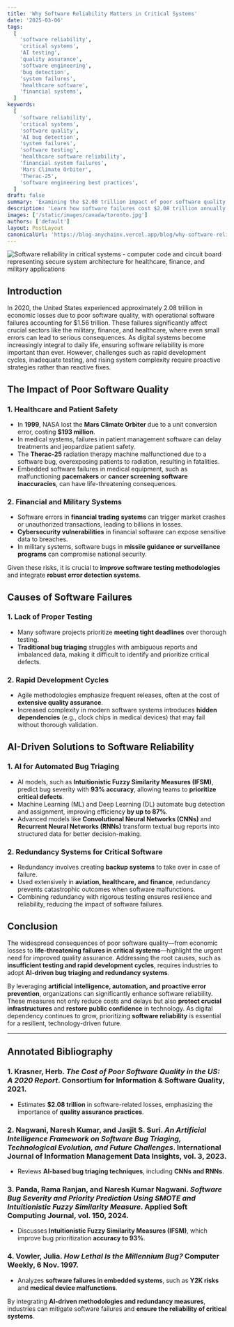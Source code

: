 ```yaml
---
title: 'Why Software Reliability Matters in Critical Systems'
date: '2025-03-06'
tags:
  [
    'software reliability',
    'critical systems',
    'AI testing',
    'quality assurance',
    'software engineering',
    'bug detection',
    'system failures',
    'healthcare software',
    'financial systems',
  ]
keywords:
  [
    'software reliability',
    'critical systems',
    'software quality',
    'AI bug detection',
    'system failures',
    'software testing',
    'healthcare software reliability',
    'financial system failures',
    'Mars Climate Orbiter',
    'Therac-25',
    'software engineering best practices',
  ]
draft: false
summary: 'Examining the $2.08 trillion impact of poor software quality on critical systems and exploring AI-driven solutions like Intuitionistic Fuzzy Similarity Measures that achieve 93% accuracy in bug detection to enhance reliability in healthcare, finance, and military systems.'
description: 'Learn how software failures cost $2.08 trillion annually and discover AI-driven solutions for improving reliability in critical systems. Explore real-world cases like Mars Climate Orbiter and Therac-25, plus modern approaches using CNN and RNN for automated bug detection.'
images: ['/static/images/canada/toronto.jpg']
authors: ['default']
layout: PostLayout
canonicalUrl: 'https://blog-anychainx.vercel.app/blog/why-software-reliablity-matters-in-critical-systems'
---
```


![Software reliability in critical systems - computer code and circuit board representing secure system architecture for healthcare, finance, and military applications](https://images.unsplash.com/photo-1581092580497-e0d23cbdf1dc?q=80&w=3540&auto=format&fit=crop&ixlib=rb-4.0.3&ixid=M3wxMjA3fDB8MHxwaG90by1wYWdlfHx8fGVufDB8fHx8fA%3D%3D)

## Introduction

In 2020, the United States experienced approximately 2.08 trillion in economic losses due to poor software quality, with operational software failures accounting for $1.56 trillion. These failures significantly affect crucial sectors like the military, finance, and healthcare, where even small errors can lead to serious consequences. As digital systems become increasingly integral to daily life, ensuring software reliability is more important than ever. However, challenges such as rapid development cycles, inadequate testing, and rising system complexity require proactive strategies rather than reactive fixes.

## The Impact of Poor Software Quality

### 1. **Healthcare and Patient Safety**

- In **1999**, NASA lost the **Mars Climate Orbiter** due to a unit conversion error, costing **$193 million**.
- In medical systems, failures in patient management software can delay treatments and jeopardize patient safety.
- The **Therac-25** radiation therapy machine malfunctioned due to a software bug, overexposing patients to radiation, resulting in fatalities.
- Embedded software failures in medical equipment, such as malfunctioning **pacemakers** or **cancer screening software inaccuracies**, can have life-threatening consequences.

### 2. **Financial and Military Systems**

- Software errors in **financial trading systems** can trigger market crashes or unauthorized transactions, leading to billions in losses.
- **Cybersecurity vulnerabilities** in financial software can expose sensitive data to breaches.
- In military systems, software bugs in **missile guidance or surveillance programs** can compromise national security.

Given these risks, it is crucial to **improve software testing methodologies** and integrate **robust error detection systems**.

## Causes of Software Failures

### **1. Lack of Proper Testing**

- Many software projects prioritize **meeting tight deadlines** over thorough testing.
- **Traditional bug triaging** struggles with ambiguous reports and imbalanced data, making it difficult to identify and prioritize critical defects.

### **2. Rapid Development Cycles**

- Agile methodologies emphasize frequent releases, often at the cost of **extensive quality assurance**.
- Increased complexity in modern software systems introduces **hidden dependencies** (e.g., clock chips in medical devices) that may fail without thorough validation.

## AI-Driven Solutions to Software Reliability

### **1. AI for Automated Bug Triaging**

- AI models, such as **Intuitionistic Fuzzy Similarity Measures (IFSM)**, predict bug severity with **93% accuracy**, allowing teams to **prioritize critical defects**.
- Machine Learning (ML) and Deep Learning (DL) automate bug detection and assignment, improving efficiency **by up to 87%**.
- Advanced models like **Convolutional Neural Networks (CNNs)** and **Recurrent Neural Networks (RNNs)** transform textual bug reports into structured data for better decision-making.

### **2. Redundancy Systems for Critical Software**

- Redundancy involves creating **backup systems** to take over in case of failure.
- Used extensively in **aviation, healthcare, and finance**, redundancy prevents catastrophic outcomes when software malfunctions.
- Combining redundancy with rigorous testing ensures resilience and reliability, reducing the impact of software failures.

## Conclusion

The widespread consequences of poor software quality—from economic losses to **life-threatening failures in critical systems**—highlight the urgent need for improved quality assurance. Addressing the root causes, such as **insufficient testing and rapid development cycles**, requires industries to adopt **AI-driven bug triaging and redundancy systems**.

By leveraging **artificial intelligence, automation, and proactive error prevention**, organizations can significantly enhance software reliability. These measures not only reduce costs and delays but also **protect crucial infrastructures** and **restore public confidence** in technology. As digital dependency continues to grow, prioritizing **software reliability** is essential for a resilient, technology-driven future.

---

## Annotated Bibliography

### 1. Krasner, Herb. _The Cost of Poor Software Quality in the US: A 2020 Report_. Consortium for Information & Software Quality, 2021.

- Estimates **$2.08 trillion** in software-related losses, emphasizing the importance of **quality assurance practices**.

### 2. Nagwani, Naresh Kumar, and Jasjit S. Suri. _An Artificial Intelligence Framework on Software Bug Triaging, Technological Evolution, and Future Challenges_. International Journal of Information Management Data Insights, vol. 3, 2023.

- Reviews **AI-based bug triaging techniques**, including **CNNs and RNNs**.

### 3. Panda, Rama Ranjan, and Naresh Kumar Nagwani. _Software Bug Severity and Priority Prediction Using SMOTE and Intuitionistic Fuzzy Similarity Measure_. Applied Soft Computing Journal, vol. 150, 2024.

- Discusses **Intuitionistic Fuzzy Similarity Measures (IFSM)**, which improve bug prioritization **accuracy to 93%**.

### 4. Vowler, Julia. _How Lethal Is the Millennium Bug?_ Computer Weekly, 6 Nov. 1997.

- Analyzes **software failures in embedded systems**, such as **Y2K risks** and **medical device malfunctions**.

By integrating **AI-driven methodologies and redundancy measures**, industries can mitigate software failures and **ensure the reliability of critical systems**.
